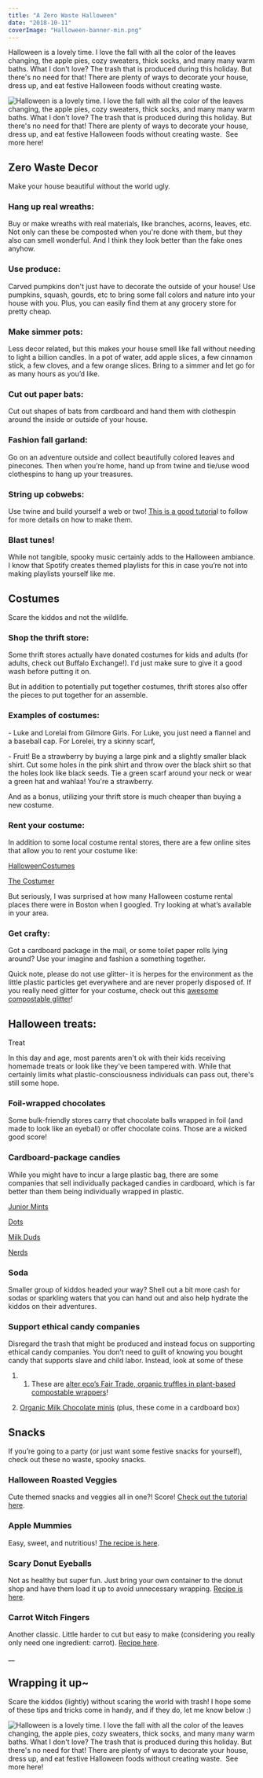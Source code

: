```yaml
---
title: "A Zero Waste Halloween"
date: "2018-10-11"
coverImage: "Halloween-banner-min.png"
---
```


Halloween is a lovely time. I love the fall with all the color of the leaves changing, the apple pies, cozy sweaters, thick socks, and many many warm baths. What I don't love? The trash that is produced during this holiday. But there's no need for that! There are plenty of ways to decorate your house, dress up, and eat festive Halloween foods without creating waste.

![Halloween is a lovely time. I love the fall with all the color of the leaves changing, the apple pies, cozy sweaters, thick socks, and many many warm baths. What I don't love? The trash that is produced during this holiday. But there's no need for that! There are plenty of ways to decorate your house, dress up, and eat festive Halloween foods without creating waste.  See more here!](images/Halloween-banner-min-1024x690.png)

## Zero Waste Decor

Make your house beautiful without the world ugly.

### Hang up real wreaths:

Buy or make wreaths with real materials, like branches, acorns, leaves, etc. Not only can these be composted when you're done with them, but they also can smell wonderful. And I think they look better than the fake ones anyhow.

### Use produce:

Carved pumpkins don't just have to decorate the outside of your house! Use pumpkins, squash, gourds, etc to bring some fall colors and nature into your house with you. Plus, you can easily find them at any grocery store for pretty cheap.

### Make simmer pots:

Less decor related, but this makes your house smell like fall without needing to light a billion candles. In a pot of water, add apple slices, a few cinnamon stick, a few cloves, and a few orange slices. Bring to a simmer and let go for as many hours as you’d like.

### Cut out paper bats:

Cut out shapes of bats from cardboard and hand them with clothespin around the inside or outside of your house.

### Fashion fall garland:

Go on an adventure outside and collect beautifully colored leaves and pinecones. Then when you’re home, hand up from twine and tie/use wood clothespins to hang up your treasures.

### String up cobwebs:

Use twine and build yourself a web or two! [This is a good tutoria](https://www.hgtv.com/design/make-and-celebrate/handmade/giant-yarn-spider-web)l to follow for more details on how to make them.

### Blast tunes!

While not tangible, spooky music certainly adds to the Halloween ambiance. I know that Spotify creates themed playlists for this in case you’re not into making playlists yourself like me.

## Costumes

Scare the kiddos and not the wildlife.

### Shop the thrift store:

Some thrift stores actually have donated costumes for kids and adults (for adults, check out Buffalo Exchange!). I'd just make sure to give it a good wash before putting it on.

But in addition to potentially put together costumes, thrift stores also offer the pieces to put together for an assemble.

### Examples of costumes:

\- Luke and Lorelai from Gilmore Girls. For Luke, you just need a flannel and a baseball cap. For Lorelei, try a skinny scarf,

\- Fruit! Be a strawberry by buying a large pink and a slightly smaller black shirt. Cut some holes in the pink shirt and throw over the black shirt so that the holes look like black seeds. Tie a green scarf around your neck or wear a green hat and wahlaa! You're a strawberry.

And as a bonus, utilizing your thrift store is much cheaper than buying a new costume.

### Rent your costume:

In addition to some local costume rental stores, there are a few online sites that allow you to rent your costume like:

[HalloweenCostumes](https://www.halloweencostumes.com/rental-costumes.html)

[The Costumer](https://www.thecostumer.com/c-3345-rental-costumes.aspx)

But seriously, I was surprised at how many Halloween costume rental places there were in Boston when I googled. Try looking at what’s available in your area.

### Get crafty:

Got a cardboard package in the mail, or some toilet paper rolls lying around? Use your imagine and fashion a something together.

Quick note, please do not use glitter- it is herpes for the environment as the little plastic particles get everywhere and are never properly disposed of. If you really need glitter for your costume, check out this [awesome compostable glitter](https://glitterevolution.com/)!

## Halloween treats:

Treat

In this day and age, most parents aren't ok with their kids receiving homemade treats or look like they've been tampered with. While that certainly limits what plastic-consciousness individuals can pass out, there's still some hope.

### Foil-wrapped chocolates

Some bulk-friendly stores carry that chocolate balls wrapped in foil (and made to look like an eyeball) or offer chocolate coins. Those are a wicked good score!

### Cardboard-package candies

While you might have to incur a large plastic bag, there are some companies that sell individually packaged candies in cardboard, which is far better than them being individually wrapped in plastic.

[Junior Mints](https://www.amazon.com/Tootsie-Junior-Mints-Snack-Boxes/dp/B000NMDVN8/ref=pd_lpo_vtph_bs_tr_img_1?_encoding=UTF8&psc=1&refRID=1845HRDXFV9AD9BE15HZ)

[Dots](https://www.candywarehouse.com/dots-candy-mini-packs-17-piece-bag/?utm_source=google&utm_medium=cpc&utm_campaign=Shopping&utm_term=%7Bkeyword%7D&gclid=EAIaIQobChMIlKKkp7333QIVC6ZpCh2l7wAXEAQYAiABEgJEsPD_BwE)

[Milk Duds](https://www.candywarehouse.com/milk-duds-candy-snack-size-packs-20-piece-bag/?utm_source=google&utm_medium=cpc&utm_campaign=Shopping&utm_term=%7Bkeyword%7D&gclid=EAIaIQobChMIi5DPtL333QIVlrjACh1hHQD5EAYYASABEgJ0KvD_BwE)

[Nerds](https://www.amazon.com/Wonka-Nerds-Candy-STRAWBERRY-FLAVOR/dp/B01AX5EH50)

### Soda

Smaller group of kiddos headed your way? Shell out a bit more cash for sodas or sparkling waters that you can hand out and also help hydrate the kiddos on their adventures.

### Support ethical candy companies

Disregard the trash that might be produced and instead focus on supporting ethical candy companies. You don’t need to guilt of knowing you bought candy that supports slave and child labor. Instead, look at some of these

1. 1. These are [alter eco’s Fair Trade, organic truffles in plant-based compostable wrappers](https://www.alterecofoods.com/products/60piece-medley-truffles)!

1. [Organic Milk Chocolate minis](https://shop.equalexchange.coop/collections/chocolate-minis/products/organic-milk-chocolate-minis-43-countertop-display) (plus, these come in a cardboard box)

## Snacks

If you’re going to a party (or just want some festive snacks for yourself), check out these no waste, spooky snacks.

### Halloween Roasted Veggies

Cute themed snacks and veggies all in one?! Score! [Check out the tutorial here](https://www.liveeatlearn.com/halloween-roasted-vegetables/#_a5y_p=5879532).

### Apple Mummies

Easy, sweet, and nutritious! [The recipe is here](https://twohealthykitchens.com/apple-mummies-a-healthy-halloween-treat/).

### Scary Donut Eyeballs

Not as healthy but super fun. Just bring your own container to the donut shop and have them load it up to avoid unnecessary wrapping. [Recipe is here](https://www.wilton.com/eye-scare-you-donuts/WLPROJ-7763.html?amp%3Butm_medium=SOCIAL&utm_campaign=161014%7CNOTP%3AWI%7CHLWN_NOBL_PROJECT_NOMISC&amp%3Butm_source=PINTEREST&amp%3Bcrlt.pid=camp.GbJYObSmik0K).

### Carrot Witch Fingers

Another classic. Little harder to cut but easy to make (considering you really only need one ingredient: carrot). [Recipe here](https://www.momontimeout.com/healthy-halloween-snack-witch-fingers/).

\_\_

## Wrapping it up~

Scare the kiddos (lightly) without scaring the world with trash! I hope some of these tips and tricks come in handy, and if they do, let me know below :)

![Halloween is a lovely time. I love the fall with all the color of the leaves changing, the apple pies, cozy sweaters, thick socks, and many many warm baths. What I don't love? The trash that is produced during this holiday. But there's no need for that! There are plenty of ways to decorate your house, dress up, and eat festive Halloween foods without creating waste.  See more here!](images/Zero-Waste-Halloween-Pin-Final-Compressed.jpg)

